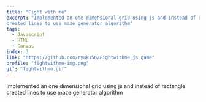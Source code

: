```yaml
---
title: "Fight with me"
excerpt: "Implemented an one dimensional grid using js and instead of rectangle
created lines to use maze generator algorithm"
tags:
  - Javascript
  - HTML 
  - Canvas
index: 3
link: "https://github.com/ryuk156/Fightwithme_js_game"
profile: "fightwithme-img.png"
gif: "fightwithme.gif"
---
```


Implemented an one dimensional grid using js and instead of rectangle
created lines to use maze generator algorithm
